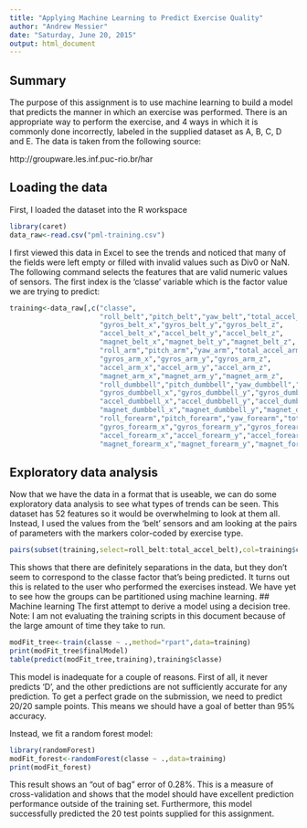 ```yaml
---
title: "Applying Machine Learning to Predict Exercise Quality"
author: "Andrew Messier"
date: "Saturday, June 20, 2015"
output: html_document
---
```

## Summary
The purpose of this assignment is to use machine learning to build a model that predicts the manner in which an exercise was performed.  There is an appropriate way to perform the exercise, and 4 ways in which it is commonly done incorrectly, labeled in the supplied dataset as A, B, C, D and E.  The data is taken from the following source:

http://groupware.les.inf.puc-rio.br/har

## Loading the data
First, I loaded the dataset into the R workspace

```r
library(caret)
data_raw<-read.csv("pml-training.csv")
```
I first viewed this data in Excel to see the trends and noticed that many of the fields were left empty or filled with invalid values such as Div0 or NaN.  The following command selects the features that are valid numeric values of sensors.  The first index is the 'classe' variable which is the factor value we are trying to predict:
```r
training<-data_raw[,c("classe",
                      "roll_belt","pitch_belt","yaw_belt","total_accel_belt",
                      "gyros_belt_x","gyros_belt_y","gyros_belt_z",
                      "accel_belt_x","accel_belt_y","accel_belt_z",
                      "magnet_belt_x","magnet_belt_y","magnet_belt_z",
                      "roll_arm","pitch_arm","yaw_arm","total_accel_arm",
                      "gyros_arm_x","gyros_arm_y","gyros_arm_z",
                      "accel_arm_x","accel_arm_y","accel_arm_z",
                      "magnet_arm_x","magnet_arm_y","magnet_arm_z",
                      "roll_dumbbell","pitch_dumbbell","yaw_dumbbell","total_accel_dumbbell",
                      "gyros_dumbbell_x","gyros_dumbbell_y","gyros_dumbbell_z",
                      "accel_dumbbell_x","accel_dumbbell_y","accel_dumbbell_z",
                      "magnet_dumbbell_x","magnet_dumbbell_y","magnet_dumbbell_z",
                      "roll_forearm","pitch_forearm","yaw_forearm","total_accel_forearm",
                      "gyros_forearm_x","gyros_forearm_y","gyros_forearm_z",
                      "accel_forearm_x","accel_forearm_y","accel_forearm_z",
                      "magnet_forearm_x","magnet_forearm_y","magnet_forearm_z")]
```
## Exploratory data analysis
Now that we have the data in a format that is useable, we can do some exploratory data analysis to see what types of trends can be seen.  This dataset has 52 features so it would be overwhelming to look at them all.  Instead, I used the values from the 'belt' sensors and am looking at the pairs of parameters with the markers color-coded by exercise type.
```r
pairs(subset(training,select=roll_belt:total_accel_belt),col=training$classe)
```
This shows that there are definitely separations in the data, but they don't seem to correspond to the classe factor that's being predicted.  It turns out this is related to the user who performed the exercises instead.  We have yet to see how the groups can be partitioned using machine learning.
## Machine learning
The first attempt to derive a model using a decision tree.  Note:  I am not evaluating the training scripts in this document because of the large amount of time they take to run.

```r
modFit_tree<-train(classe ~ .,method="rpart",data=training)
print(modFit_tree$finalModel)
table(predict(modFit_tree,training),training$classe)
```
This model is inadequate for a couple of reasons.  First of all, it never predicts 'D', and the other predictions are not sufficiently accurate for any prediction.  To get a perfect grade on the submission, we need to predict 20/20 sample points.  This means we should have a goal of better than 95% accuracy.

Instead, we fit a random forest model:

```r
library(randomForest)
modFit_forest<-randomForest(classe ~ .,data=training)
print(modFit_forest)
```

This result shows an "out of bag" error of 0.28%. This is a measure of cross-validation and shows that the model should have excellent prediction performance outside of the training set.  Furthermore, this model successfully predicted the 20 test points supplied for this assignment.